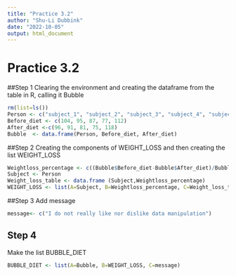 ```yaml
---
title: "Practice 3.2"
author: "Shu-Li Dubbink"
date: "2022-10-05"
output: html_document
---
```


# Practice 3.2

##Step 1 
Clearing the environment and creating the dataframe from the table in R, calling it Bubble

```r
rm(list=ls())
Person <- c("subject_1", "subject_2", "subject_3", "subject_4", "subject_5")
Before_diet <- c(104, 95, 87, 77, 112)
After_diet <-c(96, 91, 81, 75, 118)
Bubble  <- data.frame(Person, Before_diet, After_diet)
```

##Step 2 
Creating the components of WEIGHT_LOSS and then creating the list WEIGHT_LOSS

```r
Weightloss_percentage <- c((Bubble$Before_diet-Bubble$After_diet)/Bubble$Before_diet*100)
Subject <- Person
Weight_loss_table <- data.frame (Subject,Weightloss_percentage)
WEIGHT_LOSS <- list(A=Subject, B=Weightloss_percentage, C=Weight_loss_table)
```

##Step 3 
Add message

```r
message<- c("I do not really like nor dislike data manipulation")
```

## Step 4
Make the list BUBBLE_DIET

```r
BUBBLE_DIET <- list(A=Bubble, B=WEIGHT_LOSS, C=message)
```

